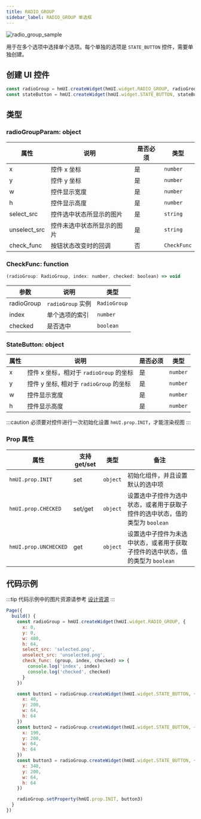```yaml
---
title: RADIO_GROUP
sidebar_label: RADIO_GROUP 单选框
---
```


![radio_group_sample](/img/api/radio_group_sample.jpg)

用于在多个选项中选择单个选项。每个单独的选项是 `STATE_BUTTON` 控件，需要单独创建。

## 创建 UI 控件

```js
const radioGroup = hmUI.createWidget(hmUI.widget.RADIO_GROUP, radioGroupParam)
const stateButton = hmUI.createWidget(hmUI.widget.STATE_BUTTON, stateButtonParam)
```

## 类型

### radioGroupParam: object

| 属性         | 说明                       | 是否必须 | 类型        |
| ------------ | -------------------------- | -------- | ----------- |
| x            | 控件 x 坐标                | 是       | `number`    |
| y            | 控件 y 坐标                | 是       | `number`    |
| w            | 控件显示宽度               | 是       | `number`    |
| h            | 控件显示高度               | 是       | `number`    |
| select_src   | 控件选中状态所显示的图片   | 是       | `string`    |
| unselect_src | 控件未选中状态所显示的图片 | 是       | `string`    |
| check_func   | 按钮状态改变时的回调       | 否       | `CheckFunc` |

### CheckFunc: function

```js
(radioGroup: RadioGroup, index: number, checked: boolean) => void
```

| 参数       | 说明              | 类型         |
| ---------- | ----------------- | ------------ |
| radioGroup | `radioGroup` 实例 | `RadioGroup` |
| index      | 单个选项的索引    | `number`     |
| checked    | 是否选中          | `boolean`    |

### StateButton: object

| 属性 | 说明                                    | 是否必须 | 类型     |
| ---- | --------------------------------------- | -------- | -------- |
| x    | 控件 x 坐标，相对于 `radioGroup` 的坐标 | 是       | `number` |
| y    | 控件 y 坐标, 相对于 `radioGroup` 的坐标 | 是       | `number` |
| w    | 控件显示宽度                            | 是       | `number` |
| h    | 控件显示高度                            | 是       | `number` |

:::caution
必须要对控件进行一次初始化设置 `hmUI.prop.INIT`，才能渲染视图
:::

### Prop 属性

| 属性                  | 支持 get/set | 类型     | 备注                                                                           |
| --------------------- | ------------ | -------- | ------------------------------------------------------------------------------ |
| `hmUI.prop.INIT`      | set          | `object` | 初始化组件，并且设置默认的选中项                                               |
| `hmUI.prop.CHECKED`   | set/get      | `object` | 设置选中子控件为选中状态，或者用于获取子控件的选中状态，值的类型为 `boolean`   |
| `hmUI.prop.UNCHECKED` | get          | `object` | 设置选中子控件为未选中状态，或者用于获取子控件的选中状态，值的类型为 `boolean` |

## 代码示例

:::tip
代码示例中的图片资源请参考 [设计资源](../../../related-resources/design-resources.mdx)
:::

```js
Page({
  build() {
    const radioGroup = hmUI.createWidget(hmUI.widget.RADIO_GROUP, {
      x: 0,
      y: 0,
      w: 480,
      h: 64,
      select_src: 'selected.png',
      unselect_src: 'unselected.png',
      check_func: (group, index, checked) => {
        console.log('index', index)
        console.log('checked', checked)
      }
    })

    const button1 = radioGroup.createWidget(hmUI.widget.STATE_BUTTON, {
      x: 40,
      y: 200,
      w: 64,
      h: 64
    })
    const button2 = radioGroup.createWidget(hmUI.widget.STATE_BUTTON, {
      x: 190,
      y: 200,
      w: 64,
      h: 64
    })
    const button3 = radioGroup.createWidget(hmUI.widget.STATE_BUTTON, {
      x: 340,
      y: 200,
      w: 64,
      h: 64
    })

    radioGroup.setProperty(hmUI.prop.INIT, button3)
  }
})
```
